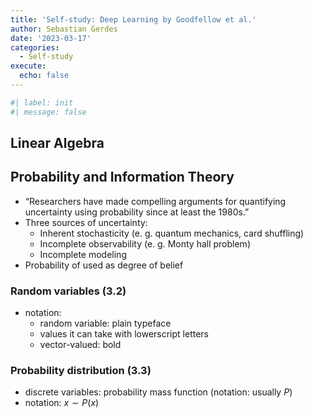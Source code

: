 ```yaml
---
title: 'Self-study: Deep Learning by Goodfellow et al.'
author: Sebastian Gerdes
date: '2023-03-17'
categories:
  - Self-study
execute: 
  echo: false
---
```

```r
#| label: init
#| message: false
```

## Linear Algebra
## Probability and Information Theory
* "Researchers have made compelling arguments for quantifying uncertainty using probability since at least the 1980s."
* Three sources of uncertainty:
  * Inherent stochasticity (e. g. quantum mechanics, card shuffling)
  * Incomplete observability (e. g. Monty hall problem)
  * Incomplete modeling
* Probability of used as degree of belief

### Random variables (3.2)
* notation: 
  * random variable: plain typeface
  * values it can take with lowerscript letters
  * vector-valued: bold

### Probability distribution (3.3)
* discrete variables: probability mass function (notation: usually $P$)
* notation: $x \sim P(x)$

  